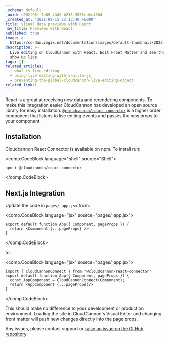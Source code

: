 ```yaml
---
_schema: default
_uuid: c002f90f-7a89-43d9-b238-3955ddec4604
_created_at: '2021-09-15 23:13:40 +0000'
title: Visual data previews with React
nav_title: Previews with React
published: true
image: >-
  https://cc-dam.imgix.net/documentation/images/default-thumbnail/2023-Q4/CloudCannon-Documentation-Thumbnail.png
description: >-
  Live editing on CloudCannon with React. Edit Front Matter and see the changes
  show up live.
tags: []
related_articles:
  - what-is-live-editing
  - using-live-editing-with-vanilla-js
  - preventing-the-global-cloudcannon-live-editing-object
related_links:
---
```

React is a great at receiving new data and rerendering components. To make this integration easier CloudCannon has developed an open source library for easy installation. [`@cloudcannon/react-connector`](https://github.com/CloudCannon/react-connector) is a higher order component that listens to live editing events and passes the new props to your component.

## Installation
Cloudcannon React Connector is available on npm. To install run:

<comp.CodeBlock language="shell" source="Shell">
```
npm i @cloudcannon/react-connector
```
</comp.CodeBlock>

## Next.js Integration
Update the code in `pages/_app.jsx` from:

<comp.CodeBlock language="jsx" source="pages/_app.jsx">
```
export default function App({ Component, pageProps }) {
  return <Component {...pageProps} />
}
```
</comp.CodeBlock>

to:

<comp.CodeBlock language="jsx" source="pages/_app.jsx">
```
import { CloudCannonConnect } from '@cloudcannon/react-connector'
export default function App({ Component, pageProps }) {
  const AppComponent = CloudCannonConnect(Component);
  return <AppComponent {...pageProps}/>
}
```
</comp.CodeBlock>

This should make no difference to your development or production environment. Loading the site in CloudCannon's Visual Editor and changing front matter will push new changes directly into the page props.

Any issues, please contact support or [raise an issue on the GitHub repository](https://github.com/CloudCannon/react-connector/issues).
